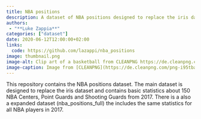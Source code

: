 ```yaml
---
title: NBA positions
description: A dataset of NBA positions designed to replace the iris dataset
authors:
 - "**Luke Zappia**"
categories: ["dataset"]
date: 2020-06-12T12:00:00+02:00
links:
  code: https://github.com/lazappi/nba_positions
image: thumbnail.png
image-alt: Clip art of a basketball from CLEANPNG https://de.cleanpng.com/png-i95tba/
image-caption: Image from [CLEANPNG](https://de.cleanpng.com/png-i95tba/)
---
```


This repository contains the NBA positions dataset.
The main dataset is designed to replace the iris dataset and contains basic statistics about 150 NBA Centers, Point Guards and Shooting Guards from 2017.
There is a also a expanded dataset (nba_positions_full) the includes the same statistics for all NBA players in 2017.
